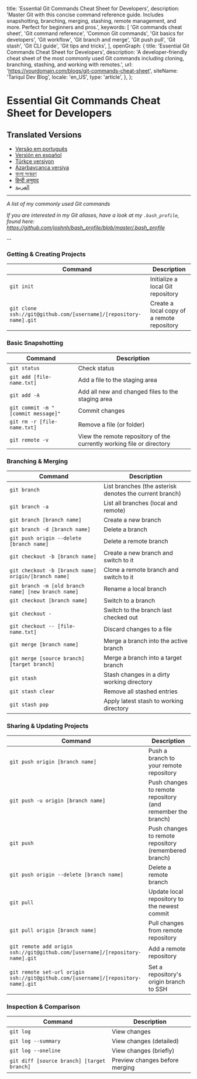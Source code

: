   title: 'Essential Git Commands Cheat Sheet for Developers',
  description: 'Master Git with this concise command reference guide. Includes snapshotting, branching, merging, stashing, remote management, and more. Perfect for beginners and pros.',
  keywords: [
    'Git commands cheat sheet',
    'Git command reference',
    'Common Git commands',
    'Git basics for developers',
    'Git workflow',
    'Git branch and merge',
    'Git push pull',
    'Git stash',
    'Git CLI guide',
    'Git tips and tricks',
  ],
  openGraph: {
    title: 'Essential Git Commands Cheat Sheet for Developers',
    description: 'A developer-friendly cheat sheet of the most commonly used Git commands including cloning, branching, stashing, and working with remotes.',
    url: 'https://yourdomain.com/blogs/git-commands-cheat-sheet',
    siteName: 'Tariqul Dev Blog',
    locale: 'en_US',
    type: 'article',
  },
};

# Essential Git Commands Cheat Sheet for Developers

## Translated Versions

- [Versão em português](READMEpt.md)
- [Versión en español](READMEes.md)
- [Türkçe versiyon](READMEtr.md)
- [Azərbaycanca versiya](READMEaz.md)
- [বাংলা সংস্করণ](READMEbn.md)
- [हिन्दी अनुवाद](READMEhi.md)
- [العربية](READMEar.md)

---

_A list of my commonly used Git commands_

_If you are interested in my Git aliases, have a look at my `.bash_profile`, found here: https://github.com/joshnh/bash_profile/blob/master/.bash_profile_

--

### Getting & Creating Projects

| Command                                                           | Description                                |
| ----------------------------------------------------------------- | ------------------------------------------ |
| `git init`                                                        | Initialize a local Git repository          |
| `git clone ssh://git@github.com/[username]/[repository-name].git` | Create a local copy of a remote repository |

### Basic Snapshotting

| Command                            | Description                                                           |
| ---------------------------------- | --------------------------------------------------------------------- |
| `git status`                       | Check status                                                          |
| `git add [file-name.txt]`          | Add a file to the staging area                                        |
| `git add -A`                       | Add all new and changed files to the staging area                     |
| `git commit -m "[commit message]"` | Commit changes                                                        |
| `git rm -r [file-name.txt]`        | Remove a file (or folder)                                             |
| `git remote -v`                    | View the remote repository of the currently working file or directory |

### Branching & Merging

| Command                                              | Description                                             |
| ---------------------------------------------------- | ------------------------------------------------------- |
| `git branch`                                         | List branches (the asterisk denotes the current branch) |
| `git branch -a`                                      | List all branches (local and remote)                    |
| `git branch [branch name]`                           | Create a new branch                                     |
| `git branch -d [branch name]`                        | Delete a branch                                         |
| `git push origin --delete [branch name]`             | Delete a remote branch                                  |
| `git checkout -b [branch name]`                      | Create a new branch and switch to it                    |
| `git checkout -b [branch name] origin/[branch name]` | Clone a remote branch and switch to it                  |
| `git branch -m [old branch name] [new branch name]`  | Rename a local branch                                   |
| `git checkout [branch name]`                         | Switch to a branch                                      |
| `git checkout -`                                     | Switch to the branch last checked out                   |
| `git checkout -- [file-name.txt]`                    | Discard changes to a file                               |
| `git merge [branch name]`                            | Merge a branch into the active branch                   |
| `git merge [source branch] [target branch]`          | Merge a branch into a target branch                     |
| `git stash`                                          | Stash changes in a dirty working directory              |
| `git stash clear`                                    | Remove all stashed entries                              |
| `git stash pop`                                      | Apply latest stash to working directory                 |

### Sharing & Updating Projects

| Command                                                                           | Description                                                 |
| --------------------------------------------------------------------------------- | ----------------------------------------------------------- |
| `git push origin [branch name]`                                                   | Push a branch to your remote repository                     |
| `git push -u origin [branch name]`                                                | Push changes to remote repository (and remember the branch) |
| `git push`                                                                        | Push changes to remote repository (remembered branch)       |
| `git push origin --delete [branch name]`                                          | Delete a remote branch                                      |
| `git pull`                                                                        | Update local repository to the newest commit                |
| `git pull origin [branch name]`                                                   | Pull changes from remote repository                         |
| `git remote add origin ssh://git@github.com/[username]/[repository-name].git`     | Add a remote repository                                     |
| `git remote set-url origin ssh://git@github.com/[username]/[repository-name].git` | Set a repository's origin branch to SSH                     |

### Inspection & Comparison

| Command                                    | Description                    |
| ------------------------------------------ | ------------------------------ |
| `git log`                                  | View changes                   |
| `git log --summary`                        | View changes (detailed)        |
| `git log --oneline`                        | View changes (briefly)         |
| `git diff [source branch] [target branch]` | Preview changes before merging |
